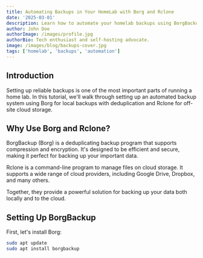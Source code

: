 ```yaml
---
title: Automating Backups in Your HomeLab with Borg and Rclone
date: '2025-03-01'
description: Learn how to automate your homelab backups using BorgBackup for local deduplication and Rclone for cloud synchronization.
author: John Doe
authorImage: /images/profile.jpg
authorBio: Tech enthusiast and self-hosting advocate.
image: /images/blog/backups-cover.jpg
tags: ['homelab', 'backups', 'automation']
---
```


## Introduction

Setting up reliable backups is one of the most important parts of running a home lab. In this tutorial, we'll walk through setting up an automated backup system using Borg for local backups with deduplication and Rclone for off-site cloud storage.

## Why Use Borg and Rclone?

BorgBackup (Borg) is a deduplicating backup program that supports compression and encryption. It's designed to be efficient and secure, making it perfect for backing up your important data.

Rclone is a command-line program to manage files on cloud storage. It supports a wide range of cloud providers, including Google Drive, Dropbox, and many others.

Together, they provide a powerful solution for backing up your data both locally and to the cloud.

## Setting Up BorgBackup

First, let's install Borg:

```bash
sudo apt update
sudo apt install borgbackup